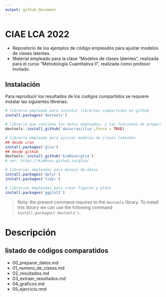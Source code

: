 ```yaml
---
output: github_document
---
```


# CIAE LCA 2022

- Repositorio de los ejemplos de código empleados para ajustar modelos de clases latentes.
- Material empleado para la clase "Modelos de clases latentes", realizada para el curso "Metodología Cuantitativa II", realizada como profesor invitado.


## Instalación

Para reproducir los resultados de los codigos compartidos se requiere instalar las siguientes librerías:


```r

# libreria empleada para instalar librerías compartidas en github
install.packages('devtools')

# libreria que contiene los datos empleados, y las funciones de preparación de datos
devtools::install_github('dacarras/ilsa',force = TRUE)

# libreria empleada para ajustar modelos de clases latentes
## desde cran
install.packages('glca')
## desde github
devtools::install_github('kim0sun/glca')
# ver: https://kim0sun.github.io/glca/

# librerias empleadas para manejo de datos
install.packages('dplyr')
install.packages('tidyr')

# librerias empleadas para crear figuras y plots
install.packages('ggplot2')


```

>Nota: the present command requires to the `devtools` library. To install this library we can use the following command  `install.packages('devtools')`.

# Descripción

## listado de códigos comparatidos

- 00_preparar_datos.md
- 01_numero_de_clases.md
- 02_resultados.md
- 03_extraer_resultados.md
- 04_graficos.md
- 05_ejercicio.rmd

